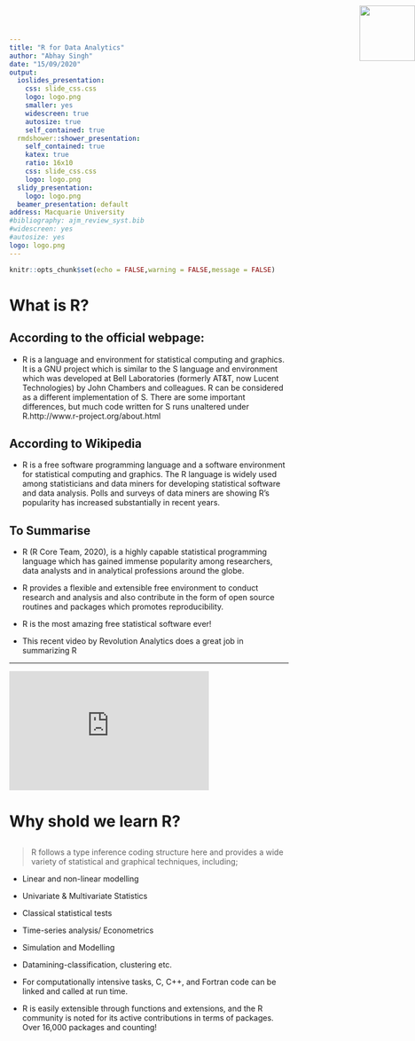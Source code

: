 ```yaml
---
title: "R for Data Analytics"
author: "Abhay Singh"
date: "15/09/2020"
output:
  ioslides_presentation:
    css: slide_css.css
    logo: logo.png
    smaller: yes
    widescreen: true
    autosize: true
    self_contained: true
  rmdshower::shower_presentation:
    self_contained: true
    katex: true
    ratio: 16x10
    css: slide_css.css
    logo: logo.png
  slidy_presentation:
    logo: logo.png
  beamer_presentation: default
address: Macquarie University
#bibliography: ajm_review_syst.bib
#widescreen: yes
#autosize: yes
logo: logo.png
---
```


```r
knitr::opts_chunk$set(echo = FALSE,warning = FALSE,message = FALSE)
```
<img src="logo2.gif" height="100" width="100" style="position:absolute;top:10px;right:0px;" />


<style>
div.footnotes {
  position: absolute;
  bottom: 0;
  margin-bottom: 10px;
  width: 80%;
  font-size: 0.6em;
}
</style>

<script src="https://ajax.googleapis.com/ajax/libs/jquery/3.1.1/jquery.min.js"></script>

<script>
  $(document).ready(function() {
    $('slide:not(.backdrop):not(.title-slide)').append('<div class=\"footnotes\">');

    $('footnote').each(function(index) {
      var text  = $(this).html();
      var fnNum = (index+1).toString().sup();
      $(this).html(text + fnNum);

      var footnote   = fnNum + ': ' + $(this).attr('content') + '<br/>';
      var oldContent = $(this).parents('slide').children('div.footnotes').html();
      var newContent = oldContent + footnote;
      $(this).parents('slide').children('div.footnotes').html(newContent);
    });
  });
</script>



# What is R?

## According to the official webpage:

- R is a language and environment for statistical computing and graphics. It is a GNU project which is similar to the S language and environment which was developed at Bell Laboratories (formerly AT&T, now Lucent Technologies) by John Chambers and colleagues. R can be considered as a different implementation of S. There are some important differences, but much code written for S runs unaltered under R.http://www.r-project.org/about.html

## According to Wikipedia

- R is a free software programming language and a software environment for statistical computing and graphics. The R language is widely used among statisticians and data miners for developing statistical software and data analysis. Polls and surveys of data miners are showing R's popularity has increased substantially in recent years.



## To Summarise

- R (R Core Team, 2020), is a highly capable statistical programming language which has gained immense popularity among researchers, data analysts and in analytical professions around the globe.

- R provides a flexible and extensible free environment to conduct research and analysis and also contribute in the form of open source routines and packages which promotes reproducibility.

- R is the most amazing free statistical software ever!

- This recent video by Revolution Analytics does a great job in summarizing R 

****** 

<iframe width="360" height="215" src="https://www.youtube.com/embed/XcBLEVknqvY" frameborder="0" allow="accelerometer; autoplay; encrypted-media; gyroscope; picture-in-picture" allowfullscreen></iframe>


# Why shold we learn R?

## 

> R follows a type inference coding structure <footnote content="Type inference refers to the automatic deduction of the type of an expression in a programming language.">here</footnote>
 and provides a wide variety of statistical and graphical techniques, including; 

- Linear and non-linear modelling

- Univariate & Multivariate Statistics

- Classical statistical tests

- Time-series analysis/ Econometrics

- Simulation and Modelling

- Datamining-classification, clustering etc.

- For computationally intensive tasks, C, C++, and Fortran code can be linked and called at run time. 

- R is easily extensible through functions and extensions, and the R community is noted for its active contributions in terms of packages. Over 16,000  packages and counting!



